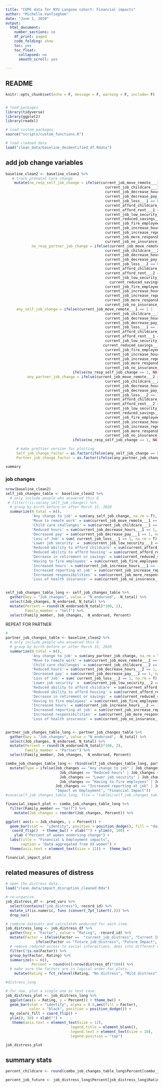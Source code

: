 ```yaml
---
title: "COPE data for NYU Langone cohort: Financial impacts"
author: "Michelle.VanTieghem"
date: "June 1, 2020"
output:
  html_document:
    number_sections: no
    df_print: paged
    code_folding: show
    toc: yes
    toc_float:
      collapsed: no
      smooth_scroll: yes
      
---
```


## README 

```r
knitr::opts_chunk$set(echo = F, message = F, warning = F, include= F)


# load packages
library(tidyverse)
library(ggplot2)
library(readxl)

# load custom packages
source("scripts/custom_functions.R")

# load cleaned data
load("clean_data/baseline_deidentified_df.Rdata")
```


## add job change variables
```r
baseline_clean2 <- baseline_clean2 %>%
   # track prenatal care change
    mutate(no_resp_self_job_change = ifelse(current_job_move_remote___1 == 0 &
                                              current_job_childcare___1 == 0 & 
                                              current_job_decrease_hours___1 == 0 & 
                                              current_job_decrease_pay___1 == 0 &
                                              current_job_loss___1 == 0 & 
                                              current_afford_childcare___1 == 0 &
                                              current_afford_rent___1 == 0 &
                                              current_job_low_security___1 == 0 & 
                                              current_reduced_savings___1 == 0 & 
                                              current_job_fire_employees___1 == 0 &
                                              current_job_increase_hours___1 == 0 & 
                                              current_job_increase_reporting___1 == 0 & 
                                              current_job_more_responsbility___1 == 0 & 
                                              current_job_no_insurance___1 == 0, 1, 0),
            no_resp_partner_job_change = ifelse(current_job_move_remote___2 == 0 &
                                              current_job_childcare___2 == 0 & 
                                              current_job_decrease_hours___2 == 0 & 
                                              current_job_decrease_pay___2 == 0 &
                                              current_job_loss___2 == 0 & 
                                              current_afford_childcare___2 == 0 &
                                              current_afford_rent___2 == 0 &
                                              current_job_low_security___2 == 0 &  
                                                current_reduced_savings___2 == 0 &
                                              current_job_fire_employees___2 == 0 &
                                              current_job_increase_hours___2 == 0 & 
                                              current_job_increase_reporting___2 == 0 & 
                                              current_job_more_responsbility___2 == 0 & 
                                              current_job_no_insurance___2 == 0, 1, 0),                                
     any_self_job_change = ifelse(current_job_move_remote___1 == 1 |
                                              current_job_childcare___1 == 1 | 
                                              current_job_decrease_hours___1 == 1 | 
                                              current_job_decrease_pay___1 == 1 |
                                              current_job_loss___1 == 1 | 
                                              current_afford_childcare___1 == 1 |
                                              current_afford_rent___1 == 1 |
                                              current_job_low_security___1 == 1 | 
                                             current_reduced_savings___1 == 1 |
                                              current_job_fire_employees___1 == 1 |
                                              current_job_increase_hours___1 == 1 | 
                                              current_job_increase_reporting___1 == 1 | 
                                              current_job_more_responsbility___1 == 1 | 
                                              current_job_no_insurance___1 == 1, 1,
                               ifelse(no_resp_self_job_change == 1, NA, 0)),
          any_partner_job_change = ifelse(current_job_move_remote___2 == 1 |
                                              current_job_childcare___2 == 1 | 
                                              current_job_decrease_hours___2 == 1 | 
                                              current_job_decrease_pay___2 == 1 |
                                              current_job_loss___2 == 1 | 
                                              current_afford_childcare___2 == 1 |
                                              current_afford_rent___2 == 1 |
                                              current_job_low_security___2 == 1 | 
                                              current_reduced_savings___2 == 1 |
                                              current_job_fire_employees___2 == 1 |
                                              current_job_increase_hours___2 == 1 | 
                                              current_job_increase_reporting___2 == 1 | 
                                              current_job_more_responsbility___2 == 1 | 
                                              current_job_no_insurance___2 == 1, 1,
                               ifelse(no_resp_self_job_change == 1, NA, 0)),

     # make prettier version for plotting  
     Self_job_change_factor = as.factor(ifelse(any_self_job_change == 0, "No changes", "Job changes")), 
     Partner_job_change_factor = as.factor(ifelse(any_partner_job_change == 0, "No changes", "Job changes")))

summary

```

### job changes

```r
nrow(baseline_clean2)
self_job_changes_table <- baseline_clean2 %>%
  # only include people who answered this Q
 # filter(!is.na(any_self_job_change)) %>%
  # group by birth before or after March 15, 2020
  summarize(N_total = n(), 
            'Any change to job' = sum(any_self_job_change, na.rm = T),
            'Move to remote work' = sum(current_job_move_remote___1 == 1, na.rm  = T), 
            'Child care challenges' = sum(current_job_childcare___1 == 1, na.rm = T),
            'Reduced hours' = sum(current_job_decrease_hours___1 == 1, na.rm = T),
            'Decreased pay' = sum(current_job_decrease_pay___1 == 1, na.rm = T),
            'Loss of Job' = sum( current_job_loss___1 == 1, na.rm = T), 
            'Lower job security' =  sum(current_job_low_security___1 == 1, na.rm = T), 
            'Reduced ability to afford childcare' = sum(current_afford_childcare___1 == 1, na.rm = T), 
            'Reduced ability to afford housing' = sum(current_afford_rent___1 == 1, na.rm = T),
            'Decrease in retirement or savings' = sum(current_reduced_savings___1 == 1, na.rm = T),
            'Having to fire employees' = sum(current_job_fire_employees___1 == 1), 
            'Increased hours' = sum(current_job_increase_hours___1 == 1, na.rm = T), 
            'Increased reporting at job' = sum(current_job_increase_reporting___1 == 1, na.rm = T), 
            'Increased responsibilities' = sum(current_job_more_responsbility___1 == 1, na.rm = T), 
            'Loss of health insurance' = sum(current_job_no_insurance___1 == 1, na.rm = T))
           

self_job_changes_table_long <- self_job_changes_table %>%
  gather(key = "Job_changes", value = "N_endorsed", -N_total) %>%
  select(Job_changes, N_endorsed, N_total) %>%
  mutate(Percent = round((N_endorsed/N_total)*100, 2), 
         Family_member = "Self") %>%
  select(Family_member, Job_changes,  N_endorsed, Percent)
```

REPEAT FOR PARTNER
```r
# 
partner_job_changes_table <- baseline_clean2 %>%
  # only include people who answered this Q
  # group by birth before or after March 15, 2020
  summarize(N_total = n(), 
            'Any change to job' = sum(any_partner_job_change, na.rm = T),
            'Move to remote work' = sum(current_job_move_remote___2 == 1, na.rm  = T), 
            'Child care challenges' = sum(current_job_childcare___2 == 1, na.rm = T),
            'Reduced hours' = sum(current_job_decrease_hours___2 == 1, na.rm = T),
            'Decreased pay' = sum(current_job_decrease_pay___2 == 1, na.rm = T),
            'Loss of Job' = sum( current_job_loss___2 == 1, na.rm = T), 
            'Lower job security' =  sum(current_job_low_security___2 == 1, na.rm = T), 
            'Reduced ability to afford childcare' = sum(current_afford_childcare___2 == 1, na.rm = T), 
            'Reduced ability to afford housing' = sum(current_afford_rent___2 == 1, na.rm = T),
            'Decrease in retirement or savings' = sum(current_reduced_savings___2 == 1, na.rm = T),
            'Having to fire employees' = sum(current_job_fire_employees___2 == 1), 
            'Increased hours' = sum(current_job_increase_hours___2 == 1, na.rm = T), 
            'Increased reporting at job' = sum(current_job_increase_reporting___2 == 1, na.rm = T), 
            'Increased responsibilities' = sum(current_job_more_responsbility___2 == 1, na.rm = T), 
            'Loss of health insurance' = sum(current_job_no_insurance___2 == 1, na.rm = T))
           

partner_job_changes_table_long <- partner_job_changes_table %>%
  gather(key = "Job_changes", value = "N_endorsed", -N_total) %>%
  select(Job_changes, N_endorsed, N_total) %>%
  mutate(Percent = round((N_endorsed/N_total)*100, 2), 
         Family_member = "Partner") %>%
  select(Family_member, Job_changes,  N_endorsed, Percent)

combo_job_changes_table_long <- rbind(self_job_changes_table_long, partner_job_changes_table_long) %>%
  mutate(Type = ifelse(Job_changes == "Any change to job" | Job_changes == "Move to remote work" |
                         Job_changes == "Reduced hours" | Job_changes == "Loss of Job" |
                         Job_changes == "Lower job security" | Job_changes == "Increased hours" | 
                         Job_changes == "Having to fire employees" | Job_changes == "Disruptions to due to child care challenges" |
                       Job_changes == "Increased reporting at job" | Job_changes == "Increased responsibilities",
                       "Impact on Employment", "Financial Impact"))
#save(self_job_changes_table_long, file = "tables/self_job_changes_table_long.Rdata")
```


```r
financial_impact_plot <- combo_job_changes_table_long %>%
  filter(Family_member == "Self") %>%
    mutate(Job_changes = reorder(Job_changes, Percent)) %>%

ggplot( aes(x = Job_changes, y = Percent)) + 
  geom_bar(stat =  "identity", position = position_dodge(), fill = "dark red") + 
   coord_flip()  + theme_bw() + xlab("") + ylim(0, 100) +
    ylab ("Percent of women endorsing change") + 
  labs(title = "Financial & Employment impacts", 
       caption = "Data aggregated from XX women") +
  theme(axis.text = element_text(size = 12)) +  theme_bw() 

financial_impact_plot 

```

## related measures of distress 

```r
# open the distress data...
load("clean_data/impact_disruption_cleaned.Rda")

# re-organize 
job_distress_df <- pred_vars %>%
  select(contains("job_distress"), record_id) %>%
  mutate_if(is.numeric, funs (convert_7pt_likert(.))) %>%
  drop_na()

# combine datasets and calculate% endorsed for each item.
job_distress_long <- job_distress_df %>%
  gather(key = "Factor", value = "Rating", -record_id) %>%
  mutate(Factor = ifelse(Factor ==  "current_job_distress", "Current Impact",
              ifelse(Factor == "future_job_distress", "Future Impact",  NA))) %>% 
  # remove reduced access to social interactions, does into different category!
  filter(!is.na(Factor)) %>%
  group_by(Factor, Rating) %>%
  summarize(n = n(), 
            Percent = round(n()/nrow(distress_df)*100)) %>%
  # make sure the factors are in logical order for plots.
    mutate(Rating = fct_relevel(Rating, "No distress", "Mild distress", "Moderate distress", "High distress"))

#distress_long

# for now, plot a single one as test case.
job_distress_plot <- job_distress_long %>%
  ggplot(aes(x = Rating, y = Percent)) + theme_bw() + 
  geom_bar(stat = "identity", alpha = 0.5,aes(fill = Factor),
           color = "black", position = position_dodge()) +
  my_colors_fill + coord_flip() + 
  ylim(0, 50) + xlab("") +
   theme(axis.text = element_text(size = 12),
                              legend.title = element_blank(),
                              legend.text = element_text(size = 10), 
                              legend.position = "top")

job_distress_plot
```


## summary stats
```r
percent_childcare <- round(combo_job_changes_table_long$Percent[combo_job_changes_table_long$Job_changes == "Child care challenges" & combo_job_changes_table_long$Family_member == "Self"])

percent_job_future <- job_distress_long$Percent[job_distress_long$Rating == "High distress" & job_distress_long$Factor == "future Impact"]

```
